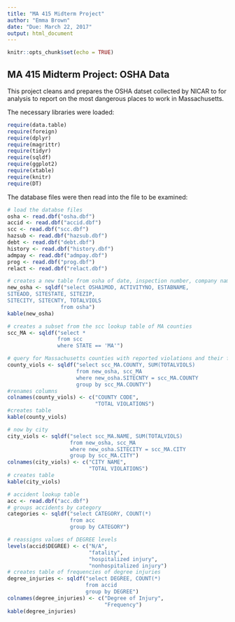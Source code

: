 ```yaml
---
title: "MA 415 Midterm Project"
author: "Emma Brown"
date: "Due: March 22, 2017"
output: html_document
---
```


```r
knitr::opts_chunk$set(echo = TRUE)
```

## MA 415 Midterm Project: OSHA Data

This project cleans and prepares the OSHA datset collected by NICAR to for analysis to report on the most dangerous places to work in Massachusetts.

The necessary libraries were loaded:

```r
require(data.table)
require(foreign)
require(dplyr)
require(magrittr)
require(tidyr)
require(sqldf)
require(ggplot2)
require(xtable)
require(knitr)
require(DT)
```

The database files were then read into the file to be examined:

```r
# load the databse files
osha <- read.dbf("osha.dbf")
accid <- read.dbf("accid.dbf")
scc <- read.dbf("scc.dbf")
hazsub <- read.dbf("hazsub.dbf")
debt <- read.dbf("debt.dbf")
history <- read.dbf("history.dbf")
admpay <- read.dbf("admpay.dbf")
prog <- read.dbf("prog.dbf")
relact <- read.dbf("relact.dbf")

# creates a new table from osha of date, inspection number, company name, address, state, zip code, city, county, and total violations
new_osha <- sqldf("select OSHA1MOD, ACTIVITYNO, ESTABNAME,
SITEADD, SITESTATE, SITEZIP, 
SITECITY, SITECNTY, TOTALVIOLS
                 from osha")
kable(new_osha)

# creates a subset from the scc lookup table of MA counties
scc_MA <- sqldf("select *
                from scc
                where STATE == 'MA'")

# query for Massachusetts counties with reported violations and their frequencies
county_viols <- sqldf("select scc_MA.COUNTY, SUM(TOTALVIOLS)
                      from new_osha, scc_MA
                      where new_osha.SITECNTY = scc_MA.COUNTY
                      group by scc_MA.COUNTY")
#renames columns
colnames(county_viols) <- c("COUNTY CODE",
                            "TOTAL VIOLATIONS")
#creates table
kable(county_viols)

# now by city
city_viols <- sqldf("select scc_MA.NAME, SUM(TOTALVIOLS)
                    from new_osha, scc_MA
                    where new_osha.SITECITY = scc_MA.CITY
                    group by scc_MA.CITY")
colnames(city_viols) <- c("CITY NAME",
                          "TOTAL VIOLATIONS")
# creates table
kable(city_viols)

# accident lookup table
acc <- read.dbf("acc.dbf")
# groups accidents by category
categories <- sqldf("select CATEGORY, COUNT(*)
                    from acc
                    group by CATEGORY")

# reassigns values of DEGREE levels
levels(accid$DEGREE) <- c("N/A",
                          "fatality",
                          "hospitalized injury",
                          "nonhospitalized injury")
# creates table of frequencies of degree injuries
degree_injuries <- sqldf("select DEGREE, COUNT(*)
                         from accid
                         group by DEGREE")
colnames(degree_injuries) <- c("Degree of Injury",
                               "Frequency")
kable(degree_injuries)


```
